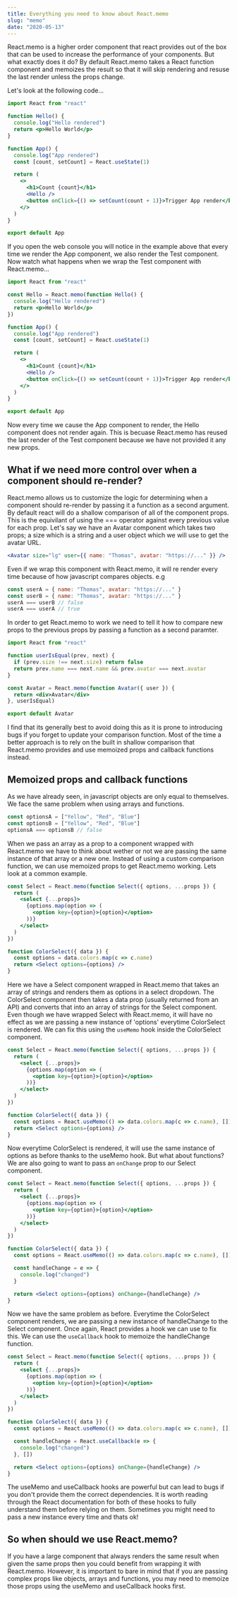 ```yaml
---
title: Everything you need to know about React.memo
slug: "memo"
date: "2020-05-13"
---
```



React.memo is a higher order component that react provides out of the box that can be
used to increase the performance of your components. But what exactly does it do?
By default React.memo takes a React function component and memoizes the result so that
it will skip rendering and resuse the last render unless the props change.

Let's look at the following code...

```jsx
import React from "react"

function Hello() {
  console.log("Hello rendered")
  return <p>Hello World</p>
}

function App() {
  console.log("App rendered")
  const [count, setCount] = React.useState(1)

  return (
    <>
      <h1>Count {count}</h1>
      <Hello />
      <button onClick={() => setCount(count + 1)}>Trigger App render</button>
    </>
  )
}

export default App
```

<Example01 />

If you open the web console you will notice in the example above that every time we render the App
component, we also render the Test component. Now watch what happens when we wrap the Test
component with React.memo...

```jsx
import React from "react"

const Hello = React.memo(function Hello() {
  console.log("Hello rendered")
  return <p>Hello World</p>
})

function App() {
  console.log("App rendered")
  const [count, setCount] = React.useState(1)

  return (
    <>
      <h1>Count {count}</h1>
      <Hello />
      <button onClick={() => setCount(count + 1)}>Trigger App render</button>
    </>
  )
}

export default App
```

<Example02 />

Now every time we cause the App component to render, the Hello component does not render again.
This is becuase React.memo has reused the last render of the Test component because we have not
provided it any new props.

## What if we need more control over when a component should re-render?

React.memo allows us to customize the logic for determining when a component should
re-render by passing it a function as a second argument. By default react will do a shallow comparison of all
of the component props. This is the equivilant of using the === operator against every previous
value for each prop. Let's say we have an Avatar component which takes two props; a size which is
a string and a user object which we will use to get the avatar URL.

```jsx
<Avatar size="lg" user={{ name: "Thomas", avatar: "https://..." }} />
```

Even if we wrap this component with React.memo, it will re render every time because of
how javascript compares objects. e.g

```js
const userA = { name: "Thomas", avatar: "https://..." }
const userB = { name: "Thomas", avatar: "https://..." }
userA === userB // false
userA === userA // true
```

In order to get React.memo to work we need to tell it how to compare new props to the
previous props by passing a function as a second paramter.

```jsx
import React from "react"

function userIsEqual(prev, next) {
  if (prev.size !== next.size) return false
  return prev.name === next.name && prev.avatar === next.avatar
}

const Avatar = React.memo(function Avatar({ user }) {
  return <div>Avatar</div>
}, userIsEqual)

export default Avatar
```

I find that its generally best to avoid doing this as it is prone to introducing bugs if you forget
to update your comparison function. Most of the time a better approach is to rely on the built in
shallow comparison that React.memo provides and use memoized props and callback functions instead.

## Memoized props and callback functions

As we have already seen, in javascript objects are only equal to themselves. We face the same
problem when using arrays and functions.

```js
const optionsA = ["Yellow", "Red", "Blue"]
const optionsB = ["Yellow", "Red", "Blue"]
optionsA === optionsB // false
```

When we pass an array as a prop to a component wrapped with React.memo we have to think about
wether or not we are passing the same instance of that array or a new one. Instead of using a
custom comparison function, we can use memoized props to get React.memo working. Lets look at
a common example.

```jsx
const Select = React.memo(function Select({ options, ...props }) {
  return (
    <select {...props}>
      {options.map(option => (
        <option key={option}>{option}</option>
      ))}
    </select>
  )
})

function ColorSelect({ data }) {
  const options = data.colors.map(c => c.name)
  return <Select options={options} />
}
```

Here we have a Select component wrapped in React.memo that takes an array of strings and renders
them as options in a select dropdown. The ColorSelect component then takes a data prop (usually
returned from an API) and converts that into an array of strings for the Select component. Even
though we have wrapped Select with React.memo, it will have no effect as we are passing a new
instance of 'options' everytime ColorSelect is rendered. We can fix this using the `useMemo`
hook inside the ColorSelect component.

```jsx
const Select = React.memo(function Select({ options, ...props }) {
  return (
    <select {...props}>
      {options.map(option => (
        <option key={option}>{option}</option>
      ))}
    </select>
  )
})

function ColorSelect({ data }) {
  const options = React.useMemo(() => data.colors.map(c => c.name), [])
  return <Select options={options} />
}
```

Now everytime ColorSelect is rendered, it will use the same instance of options as before thanks
to the useMemo hook. But what about functions? We are also going to want to pass an `onChange`
prop to our Select component.

```jsx
const Select = React.memo(function Select({ options, ...props }) {
  return (
    <select {...props}>
      {options.map(option => (
        <option key={option}>{option}</option>
      ))}
    </select>
  )
})

function ColorSelect({ data }) {
  const options = React.useMemo(() => data.colors.map(c => c.name), [])

  const handleChange = e => {
    console.log("changed")
  }

  return <Select options={options} onChange={handleChange} />
}
```

Now we have the same problem as before. Everytime the ColorSelect component renders, we are
passing a new instance of handleChange to the Select component. Once again, React provides a
hook we can use to fix this. We can use the `useCallback` hook to memoize the handleChange
function.

```jsx
const Select = React.memo(function Select({ options, ...props }) {
  return (
    <select {...props}>
      {options.map(option => (
        <option key={option}>{option}</option>
      ))}
    </select>
  )
})

function ColorSelect({ data }) {
  const options = React.useMemo(() => data.colors.map(c => c.name), [])

  const handleChange = React.useCallback(e => {
    console.log("changed")
  }, [])

  return <Select options={options} onChange={handleChange} />
}
```

The useMemo and useCallback hooks are powerful but can lead to bugs if you don't provide
them the correct dependencies. It is worth reading through the React documentation for both
of these hooks to fully understand them before relying on them. Sometimes you might need to
pass a new instance every time and thats ok!

## So when should we use React.memo?

If you have a large component that always renders the same result when given the same props
then you could benefit from wrapping it with React.memo. However, it is important to bare in mind
that if you are passing complex props like objects, arrays and functions, you may need to memoize
those props using the useMemo and useCallback hooks first.

